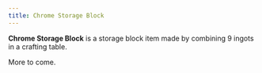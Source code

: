 ```yaml
---
title: Chrome Storage Block
---
```


<ItemImage file="chrome_storage_block" alt="Chrome Storage Block" size="200" />

**Chrome Storage Block** is a storage block item made by combining 9 ingots in a crafting table.

More to come.
